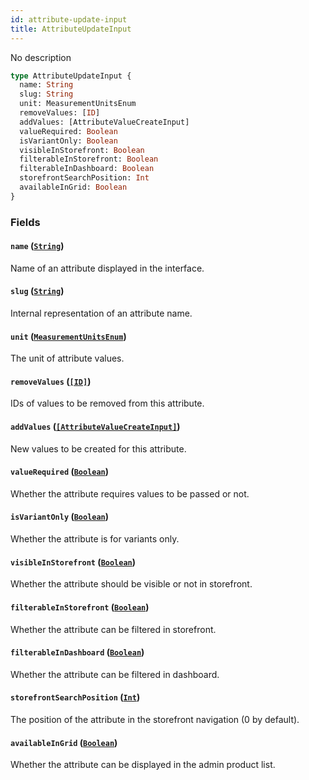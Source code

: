 ```yaml
---
id: attribute-update-input
title: AttributeUpdateInput
---
```


No description

```graphql
type AttributeUpdateInput {
  name: String
  slug: String
  unit: MeasurementUnitsEnum
  removeValues: [ID]
  addValues: [AttributeValueCreateInput]
  valueRequired: Boolean
  isVariantOnly: Boolean
  visibleInStorefront: Boolean
  filterableInStorefront: Boolean
  filterableInDashboard: Boolean
  storefrontSearchPosition: Int
  availableInGrid: Boolean
}
```

### Fields

#### `name` ([`String`](/docs/developer/api-reference/scalars/string))

Name of an attribute displayed in the interface.

#### `slug` ([`String`](/docs/developer/api-reference/scalars/string))

Internal representation of an attribute name.

#### `unit` ([`MeasurementUnitsEnum`](/docs/developer/api-reference/enums/measurement-units-enum))

The unit of attribute values.

#### `removeValues` ([`[ID]`](/docs/developer/api-reference/scalars/id))

IDs of values to be removed from this attribute.

#### `addValues` ([`[AttributeValueCreateInput]`](/docs/developer/api-reference/inputs/attribute-value-create-input))

New values to be created for this attribute.

#### `valueRequired` ([`Boolean`](/docs/developer/api-reference/scalars/boolean))

Whether the attribute requires values to be passed or not.

#### `isVariantOnly` ([`Boolean`](/docs/developer/api-reference/scalars/boolean))

Whether the attribute is for variants only.

#### `visibleInStorefront` ([`Boolean`](/docs/developer/api-reference/scalars/boolean))

Whether the attribute should be visible or not in storefront.

#### `filterableInStorefront` ([`Boolean`](/docs/developer/api-reference/scalars/boolean))

Whether the attribute can be filtered in storefront.

#### `filterableInDashboard` ([`Boolean`](/docs/developer/api-reference/scalars/boolean))

Whether the attribute can be filtered in dashboard.

#### `storefrontSearchPosition` ([`Int`](/docs/developer/api-reference/scalars/int))

The position of the attribute in the storefront navigation (0 by default).

#### `availableInGrid` ([`Boolean`](/docs/developer/api-reference/scalars/boolean))

Whether the attribute can be displayed in the admin product list.

